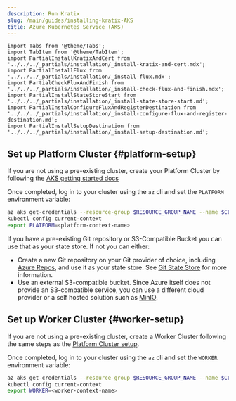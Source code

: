 ```yaml
---
description: Run Kratix
slug: /main/guides/installing-kratix-AKS
title: Azure Kubernetes Service (AKS)
---
```


```mdx-code-block
import Tabs from '@theme/Tabs';
import TabItem from '@theme/TabItem';
import PartialInstallKratixAndCert from '../../../_partials/installation/_install-kratix-and-cert.mdx';
import PartialInstallFlux from '../../../_partials/installation/_install-flux.mdx';
import PartialCheckFluxAndFinish from '../../../_partials/installation/_install-check-flux-and-finish.mdx';
import PartialInstallStateStoreStart from  '../../../_partials/installation/_install-state-store-start.md';
import PartialInstalConfigureFluxAndRegisterDestination from  '../../../_partials/installation/_install-configure-flux-and-register-destination.md';
import PartialInstallSetupDestination from '../../../_partials/installation/_install-setup-destination.md';
```

## Set up Platform Cluster {#platform-setup}

If you are not using a pre-existing cluster, create your Platform Cluster by
following the [AKS getting started docs](https://learn.microsoft.com/en-us/azure/aks/learn/quick-kubernetes-deploy-portal?tabs=azure-cli)

Once completed, log in to your cluster using the `az` cli and set the `PLATFORM` environment
variable:

```bash
az aks get-credentials --resource-group $RESOURCE_GROUP_NAME --name $CLUSTER_NAME
kubectl config current-context
export PLATFORM=<platform-context-name>
```


<PartialInstallKratixAndCert />

<PartialInstallStateStoreStart />

If you have a pre-existing Git repository or S3-Compatible Bucket you can use that as your
state store. If not you can either:

- Create a new Git repository on your Git provider of choice, including [Azure
  Repos](https://azure.microsoft.com/en-gb/products/devops/repos), and use it as
  your state store. See [Git State
  Store](/main/reference/statestore/gitstatestore) for more information.
- Use an external S3-compatible bucket. Since Azure itself does not provide an
  S3-compatible service, you can use a different cloud provider or a self hosted
  solution such as [MinIO](https://min.io/).

<PartialInstallSetupDestination />

## Set up Worker Cluster {#worker-setup}

If you are not using a pre-existing cluster, create a Worker Cluster following
the same steps as the [Platform Cluster setup](#platform-setup).

Once completed, log in to your cluster using the `az` cli and set the `WORKER` environment
variable:

```bash
az aks get-credentials --resource-group $RESOURCE_GROUP_NAME --name $CLUSTER_NAME
kubectl config current-context
export WORKER=<worker-context-name>
```

<PartialInstallFlux />

<PartialInstalConfigureFluxAndRegisterDestination/>

<PartialCheckFluxAndFinish />
